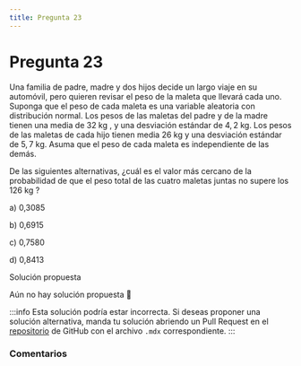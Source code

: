 ```yaml
---
title: Pregunta 23
---
```



# Pregunta 23

Una familia de padre, madre y dos hijos decide un largo viaje en su automóvil, pero quieren revisar el peso de la maleta que llevará cada uno. Suponga que el peso de cada maleta es una variable aleatoria con distribución normal. Los pesos de las maletas del padre y de la madre tienen una media de 32 kg , y una desviación estándar de $4,2 \mathrm{~kg}$. Los pesos de las maletas de cada hijo tienen media 26 kg y una desviación estándar de $5,7 \mathrm{~kg}$. Asuma que el peso de cada maleta es independiente de las demás.

De las siguientes alternativas, ¿cuál es el valor más cercano de la probabilidad de que el peso total de las cuatro maletas juntas no supere los 126 kg ?

a) 0,3085

b) 0,6915

c) 0,7580

d) 0,8413

<MDXDetails>
<summary>Solución propuesta</summary>

Aún no hay solución propuesta 🥲

:::info 
Esta solución podría estar incorrecta. Si deseas proponer una solución alternativa, manda tu solución abriendo
un Pull Request en el [repositorio](https://github.com/crow-rojas/apuntes-fundamentals/pulls) de GitHub con el archivo
`.mdx` correspondiente. 
:::

</MDXDetails>

### Comentarios

<Disqus
  url="https://crow-rojas.github.io/apuntes-fundamentals/docs/Probabilidades y Estadística/exercises/2017-1/p23"
  identifier="Probabilidades y Estadística/exercises/2017-1/p23"
  title="2017-1 Probabilidades y Estadística - Pregunta 23"
/>
